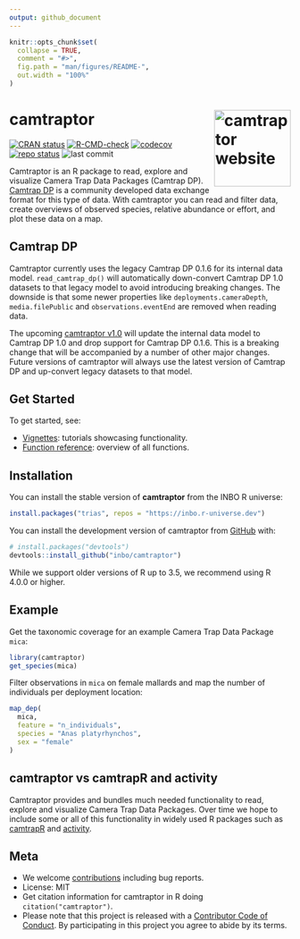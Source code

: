 ```yaml
---
output: github_document
---
```


<!-- README.md is generated from README.Rmd. Please edit that file -->

```r
knitr::opts_chunk$set(
  collapse = TRUE,
  comment = "#>",
  fig.path = "man/figures/README-",
  out.width = "100%"
)
```

# camtraptor <a href="https://inbo.github.io/camtraptor"><img src="man/figures/logo.png" align="right" height="137" alt="camtraptor website" /></a>

<!-- badges: start -->
[![CRAN status](https://www.r-pkg.org/badges/version/camtraptor)](https://CRAN.R-project.org/package=camtraptor)
[![R-CMD-check](https://github.com/inbo/camtraptor/actions/workflows/R-CMD-check.yaml/badge.svg)](https://github.com/inbo/camtraptor/actions/workflows/R-CMD-check.yaml)
[![codecov](https://codecov.io/gh/inbo/camtraptor/branch/main/graph/badge.svg)](https://app.codecov.io/gh/inbo/camtraptor/)
[![repo status](https://www.repostatus.org/badges/latest/active.svg)](https://www.repostatus.org/#active)
![last commit](https://img.shields.io/github/last-commit/inbo/camtraptor)
<!-- badges: end -->

Camtraptor is an R package to read, explore and visualize Camera Trap Data Packages (Camtrap DP). [Camtrap DP](https://camtrap-dp.tdwg.org) is a community developed data exchange format for this type of data. With camtraptor you can read and filter data, create overviews of observed species, relative abundance or effort, and plot these data on a map.

## Camtrap DP

Camtraptor currently uses the legacy Camtrap DP 0.1.6 for its internal data model. `read_camtrap_dp()` will automatically down-convert Camtrap DP 1.0 datasets to that legacy model to avoid introducing breaking changes. The downside is that some newer properties like `deployments.cameraDepth`, `media.filePublic` and `observations.eventEnd` are removed when reading data.

The upcoming [camtraptor v1.0](https://github.com/inbo/camtraptor/milestone/3) will update the internal data model to Camtrap DP 1.0 and drop support for Camtrap DP 0.1.6. This is a breaking change that will be accompanied by a number of other major changes. Future versions of camtraptor will always use the latest version of Camtrap DP and up-convert legacy datasets to that model.

## Get Started

To get started, see:

- [Vignettes](https://inbo.github.io/camtraptor/articles/): tutorials showcasing functionality.
- [Function reference](https://inbo.github.io/camtraptor/reference/index.html): overview of all functions.

## Installation

You can install the stable version of **camtraptor** from the INBO R universe:

``` r
install.packages("trias", repos = "https://inbo.r-universe.dev")
```

You can install the development version of camtraptor from [GitHub](https://github.com/inbo/camtraptor) with:

``` r
# install.packages("devtools")
devtools::install_github("inbo/camtraptor")
```

While we support older versions of R up to 3.5, we recommend using R 4.0.0 or higher.

## Example

Get the taxonomic coverage for an example Camera Trap Data Package `mica`:

```r
library(camtraptor)
get_species(mica)
```

Filter observations in `mica` on female mallards and map the number of individuals per deployment location:

```r
map_dep(
  mica,
  feature = "n_individuals",
  species = "Anas platyrhynchos",
  sex = "female"
)
```

## camtraptor vs camtrapR and activity

Camtraptor provides and bundles much needed functionality to read, explore and visualize Camera Trap Data Packages. Over time we hope to include some or all of this functionality in widely used R packages such as [camtrapR](https://cran.r-project.org/package=camtrapR) and [activity](https://cran.r-project.org/package=activity).

## Meta

- We welcome [contributions](.github/CONTRIBUTING.md) including bug reports.
- License: MIT
- Get citation information for camtraptor in R doing `citation("camtraptor")`.
- Please note that this project is released with a [Contributor Code of Conduct](.github/CODE_OF_CONDUCT.md). By participating in this project you agree to abide by its terms.
